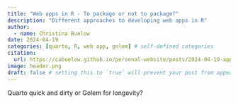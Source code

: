 ```yaml
---
title: "Web apps in R - To package or not to package?"
description: "Different approaches to developing web apps in R"
author:
  - name: Christina Buelow
date: 2024-04-19
categories: [quarto, R, web app, golem] # self-defined categories
citation: 
  url: https://cabuelow.github.io/personal-website/posts/2024-04-19-app-pros-cons/ 
image: header.png
draft: false # setting this to `true` will prevent your post from appearing on your listing page until you're ready!
---
```


Quarto quick and dirty or Golem for longevity?